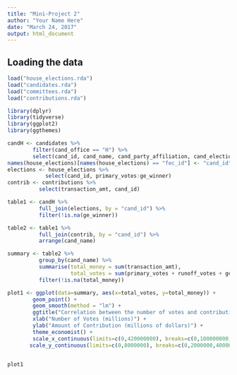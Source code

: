 ```yaml
---
title: "Mini-Project 2"
author: "Your Name Here"
date: "March 24, 2017"
output: html_document
---
```



## Loading the data


```r
load("house_elections.rda")
load("candidates.rda")
load("committees.rda")
load("contributions.rda")

library(dplyr)
library(tidyverse)
library(ggplot2)
library(ggthemes)
```

```r
candH <- candidates %>%
        filter(cand_office == "H") %>%
        select(cand_id, cand_name, cand_party_affiliation, cand_election_yr)
names(house_elections)[names(house_elections) == "fec_id"] <- "cand_id"
elections <- house_elections %>%
            select(cand_id, primary_votes:ge_winner)
contrib <- contributions %>%
          select(transaction_amt, cand_id)

table1 <- candH %>%
          full_join(elections, by = "cand_id") %>%
          filter(!is.na(ge_winner)) 

table2 <- table1 %>%
          full_join(contrib, by = "cand_id") %>%
          arrange(cand_name)

summary <- table2 %>%
          group_by(cand_name) %>%
          summarise(total_money = sum(transaction_amt),
                    total_votes = sum(primary_votes + runoff_votes + general_votes)) %>%
          filter(!is.na(total_money))

plot1 <- ggplot(data=summary, aes(x=total_votes, y=total_money)) +
        geom_point() +
        geom_smooth(method = "lm") +
        ggtitle("Correlation between the number of votes and contributions \na candidate to the House elections received") +
        xlab("Number of Votes (millions)") +
        ylab("Amount of Contribution (millions of dollars)") +
        theme_economist() +
        scale_x_continuous(limits=c(0,420000000), breaks=c(0,100000000,200000000,300000000,400000000), labels = c("0","100","200","300","400")) +
       scale_y_continuous(limits=c(0,8000000), breaks=c(0,2000000,4000000,6000000),labels=c("0","2","4","6")) 
      

plot1

```

